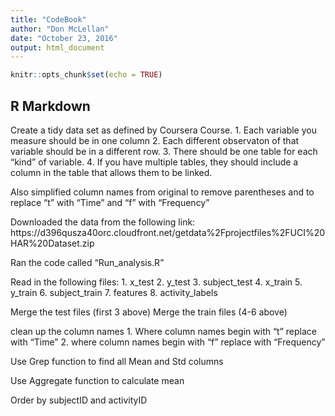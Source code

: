 ---
title: "CodeBook"
author: "Don McLellan"
date: "October 23, 2016"
output: html_document
---

```{r setup, include=FALSE}
knitr::opts_chunk$set(echo = TRUE)
```

## R Markdown
Create a tidy data set as defined by Coursera Course.
1. Each variable you measure should be in one column
2. Each different observaton of that variable should be in a different row.
3. There should be one table for each "kind" of variable.
4. If you have multiple tables, they should include a column in the table that allows them to be linked.

Also simplified column names from original to remove parentheses and to replace "t" with "Time" and "f" with "Frequency"

Downloaded the data from the following link:
https://d396qusza40orc.cloudfront.net/getdata%2Fprojectfiles%2FUCI%20HAR%20Dataset.zip

Ran the code called "Run_analysis.R"

Read in the following files:
1. x_test
2. y_test
3. subject_test
4. x_train
5. y_train
6. subject_train
7. features
8. activity_labels


Merge the test files (first 3 above)
Merge the train files (4-6 above)

clean up the column names
1. Where column names begin with "t" replace with "Time"
2. where column names begin with "f" replace with "Frequency"

Use Grep function to find all Mean and Std columns

Use Aggregate function to calculate mean 

Order by subjectID and activityID


